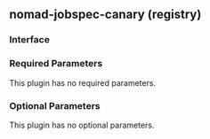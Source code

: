## nomad-jobspec-canary (registry)

### Interface

### Required Parameters

This plugin has no required parameters.

### Optional Parameters

This plugin has no optional parameters.
